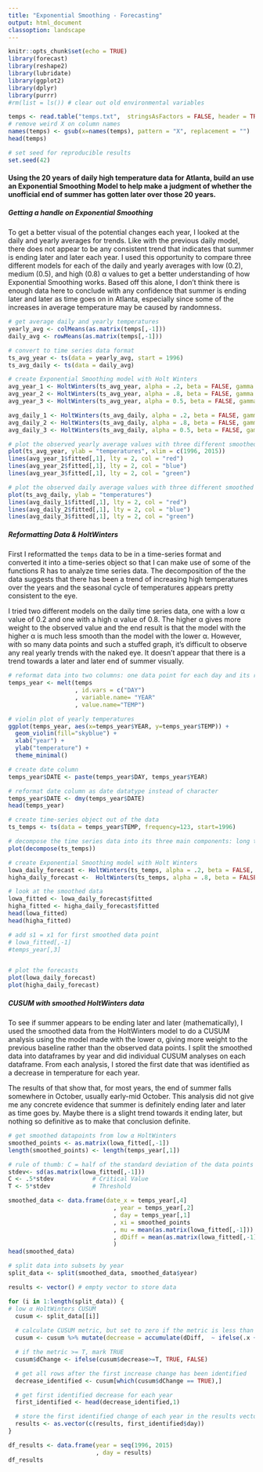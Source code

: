 ---
title: "Exponential Smoothing - Forecasting"
output: html_document
classoption: landscape
---

```{r setup, include=FALSE, message=FALSE, warnings=FALSE}
knitr::opts_chunk$set(echo = TRUE)
library(forecast)
library(reshape2)
library(lubridate)
library(ggplot2)
library(dplyr)
library(purrr)
#rm(list = ls()) # clear out old environmental variables
```


```{r load data}
temps <- read.table("temps.txt",  stringsAsFactors = FALSE, header = TRUE)
# remove weird X on column names
names(temps) <- gsub(x=names(temps), pattern = "X", replacement = "")
head(temps)

# set seed for reproducible results
set.seed(42)
```

#### Using the 20 years of daily high temperature data for Atlanta, build an use an Exponential Smoothing Model to help make a judgment of whether the unofficial end of summer has gotten later over those 20 years. 

##### Getting a handle on Exponential Smoothing

To get a better visual of the potential changes each year, I looked at the daily and yearly averages for trends. Like with the previous daily model, there does not appear to be any consistent trend that indicates that summer is ending later and later each year. I used this opportunity to compare three different models for each of the daily and yearly averages with low (0.2), medium (0.5), and high (0.8) α values to get a better understanding of how Exponential Smoothing works. Based off this alone, I don't think there is enough data here to conclude with any confidence that summer is ending later and later as time goes on in Atlanta, especially since some of the increases in average temperature may be caused by randomness.

```{r average yearly temperatures}
# get average daily and yearly temperatures
yearly_avg <- colMeans(as.matrix(temps[,-1]))
daily_avg <- rowMeans(as.matrix(temps[,-1]))

# convert to time series data format
ts_avg_year <- ts(data = yearly_avg, start = 1996)
ts_avg_daily <- ts(data = daily_avg)

# create Exponential Smoothing model with Holt Winters
avg_year_1 <- HoltWinters(ts_avg_year, alpha = .2, beta = FALSE, gamma = FALSE)
avg_year_2 <- HoltWinters(ts_avg_year, alpha = .8, beta = FALSE, gamma = FALSE)
avg_year_3 <- HoltWinters(ts_avg_year, alpha = 0.5, beta = FALSE, gamma = FALSE)

avg_daily_1 <- HoltWinters(ts_avg_daily, alpha = .2, beta = FALSE, gamma = FALSE)
avg_daily_2 <- HoltWinters(ts_avg_daily, alpha = .8, beta = FALSE, gamma = FALSE)
avg_daily_3 <- HoltWinters(ts_avg_daily, alpha = 0.5, beta = FALSE, gamma = FALSE)

# plot the observed yearly average values with three different smoothed models (low, medium, high alpha)
plot(ts_avg_year, ylab = "temperatures", xlim = c(1996, 2015))
lines(avg_year_1$fitted[,1], lty = 2, col = "red")
lines(avg_year_2$fitted[,1], lty = 2, col = "blue")
lines(avg_year_3$fitted[,1], lty = 2, col = "green")

# plot the observed daily average values with three different smoothed models (low, medium, high alpha)
plot(ts_avg_daily, ylab = "temperatures")
lines(avg_daily_1$fitted[,1], lty = 2, col = "red")
lines(avg_daily_2$fitted[,1], lty = 2, col = "blue")
lines(avg_daily_3$fitted[,1], lty = 2, col = "green")
```


##### Reformatting Data & HoltWinters

First I reformatted the `temps` data to be in a time-series format and converted it into a time-series object so that I can make use of some of the functions R has to analyze time series data. The decomposition of the the data suggests that there has been a trend of increasing high temperatures over the years and the seasonal cycle of temperatures appears pretty consistent to the eye. 

I tried two different models on the daily time series data, one with a low α value of 0.2 and one with a high α value of 0.8.  The higher α gives more weight to the observed value and the end result is that the model with the higher α is much less smooth than the model with the lower α. However, with so many data points and such a stuffed graph, it's difficult to observe any real yearly trends with the naked eye. It doesn't appear that there is a trend towards a later and later end of summer visually. 

```{r exponential smoothing}
# reformat data into two columns: one data point for each day and its recorded high temperature
temps_year <- melt(temps
                   , id.vars = c("DAY")
                   , variable.name= "YEAR"
                   , value.name="TEMP")

# violin plot of yearly temperatures
ggplot(temps_year, aes(x=temps_year$YEAR, y=temps_year$TEMP)) +
  geom_violin(fill="skyblue") +
  xlab("year") +
  ylab("temperature") +
  theme_minimal()

# create date column
temps_year$DATE <- paste(temps_year$DAY, temps_year$YEAR)

# reformat date column as date datatype instead of character
temps_year$DATE <- dmy(temps_year$DATE)   
head(temps_year)

# create time-series object out of the data
ts_temps <- ts(data = temps_year$TEMP, frequency=123, start=1996)

# decompose the time series data into its three main components: long term trends, seasonal cycle, and random and plot it
plot(decompose(ts_temps))

# create Exponential Smoothing model with Holt Winters
lowa_daily_forecast <- HoltWinters(ts_temps, alpha = .2, beta = FALSE, gamma = FALSE)
higha_daily_forecast <-  HoltWinters(ts_temps, alpha = .8, beta = FALSE, gamma = FALSE)

# look at the smoothed data
lowa_fitted <- lowa_daily_forecast$fitted
higha_fitted <- higha_daily_forecast$fitted
head(lowa_fitted)
head(higha_fitted)

# add s1 = x1 for first smoothed data point
# lowa_fitted[,-1]
#temps_year[,3]


# plot the forecasts
plot(lowa_daily_forecast)
plot(higha_daily_forecast)

```


##### CUSUM with smoothed HoltWinters data

To see if summer appears to be ending later and later (mathematically), I used the smoothed data from the HoltWinters model to do a CUSUM analysis using the model made with the lower α, giving more weight to the previous baseline rather than the observed data points. I split the smoothed data into dataframes by year and did individual CUSUM analyses on each dataframe. From each analysis, I stored the first date that was identified as a decrease in temperature for each year.

The results of that show that, for most years, the end of summer falls somewhere in October, usually early-mid October.  This analysis did not give me any concrete evidence that summer is definitely ending later and later as time goes by. Maybe there is a slight trend towards it ending later, but nothing so definitive as to make that conclusion definite.

```{r CUSUM, , message=FALSE, warnings=FALSE}
# get smoothed datapoints from low α HoltWinters
smoothed_points <- as.matrix(lowa_fitted[,-1])
length(smoothed_points) <- length(temps_year[,1])

# rule of thumb: C = half of the standard deviation of the data points 
stdev<- sd(as.matrix(lowa_fitted[,-1]))
C <- .5*stdev           # Critical Value
T <- 5*stdev            # Threshold

smoothed_data <- data.frame(date_x = temps_year[,4]
                              , year = temps_year[,2]
                              , day = temps_year[,1]
                              , xi = smoothed_points
                              , mu = mean(as.matrix(lowa_fitted[,-1]))
                              , dDiff = mean(as.matrix(lowa_fitted[,-1]))-smoothed_points-C
                              )
head(smoothed_data)

# split data into subsets by year
split_data <- split(smoothed_data, smoothed_data$year)

results <- vector() # empty vector to store data

for (i in 1:length(split_data)) {
# low α HoltWinters CUSUM
  cusum <- split_data[[i]]
  
  # calculate CUSUM metric, but set to zero if the metric is less than zero
  cusum <- cusum %>% mutate(decrease = accumulate(dDiff,  ~ ifelse(.x + .y < 0, 0, .x + .y)))

  # if the metric >= T, mark TRUE
  cusum$dChange <- ifelse(cusum$decrease>=T, TRUE, FALSE)

  # get all rows after the first increase change has been identified
  decrease_identified <- cusum[which(cusum$dChange == TRUE),]

  # get first identified decrease for each year
  first_identified <- head(decrease_identified,1)

  # store the first identified change of each year in the results vector
  results <- as.vector(c(results, first_identified$day))
}

df_results <- data.frame(year = seq(1996, 2015)
                         , day = results)
df_results
```